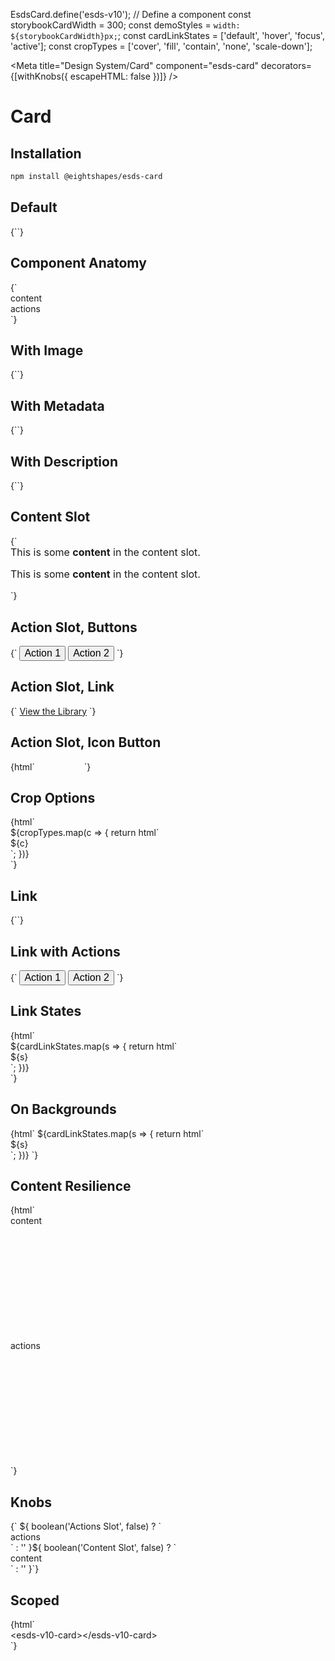 
EsdsCard.define('esds-v10'); // Define a <esds-v10-card> component
const storybookCardWidth = 300;
const demoStyles = `width: ${storybookCardWidth}px;`;
const cardLinkStates = ['default', 'hover', 'focus', 'active'];
const cropTypes = ['cover', 'fill', 'contain', 'none', 'scale-down'];

<Meta
  title="Design System/Card"
  component="esds-card"
  decorators={[withKnobs({ escapeHTML: false })]}
/>

# Card

## Installation

```bash
npm install @eightshapes/esds-card
```

<Props of="esds-card" />

## Default

<Preview>
  <Story name="Default">{`<esds-card style="${demoStyles}" title="Card Title"></esds-card>`}</Story>
</Preview>

## Component Anatomy

<Preview>
  <Story name="Component Anatomy">
    {`<esds-card
        style="${demoStyles}"
        img-src="./images/card/color.png"
        title="Card Title"
        metadata="Metadata"
        description="This is a long description that will wrap to multiple lines."
      >
        <div slot="content" class="storybook-slotholder">
          <span>content</span>
        </div>
        <div slot="actions" class="storybook-slotholder">
          <span>actions</span>
        </div>
      </esds-card>`}
  </Story>
</Preview>

## With Image

<Preview>
  <Story name="With Image">
    {`<esds-card style="${demoStyles}" img-src="./images/card/color.png" title="Card Title"></esds-card>`}
  </Story>
</Preview>

## With Metadata

<Preview>
  <Story name="With Metadata">
    {`<esds-card
        style="${demoStyles}"
        img-src="./images/card/morningstar.png"
        title="Morningstar"
        metadata="Design System"
      ></esds-card>`}
  </Story>
</Preview>

## With Description

<Preview>
  <Story name="With Description">
    {`<esds-card
        style="${demoStyles}"
        img-src="./images/card/rei.png"
        title="Cedar"
        metadata="Design System"
        description="A web-based system for rei.com apps and properties."
      ></esds-card>`}
  </Story>
</Preview>

## Content Slot

<Preview>
  <Story name="Content Slot">
    {`<esds-card
        style="${demoStyles}"
        img-src="./images/card/usac.png"
        title="USAC"
        metadata="2017"
        description="A system for the Universal Service Administrative Co."
      >
        <p slot="content" style="line-height: 1.2; text-align: left; text-indent: 0; font-size: 16px; margin: 0 0 16px 0; text-shadow: none; text-transform: none; font-style: normal; letter-spacing: 0; font-weight: normal;">This is some <strong>content</strong> in the content slot.</p>
        <p slot="content" style="line-height: 1.2; text-align: left; text-indent: 0; font-size: 16px; margin: 0 0 16px 0; text-shadow: none; text-transform: none; font-style: normal; letter-spacing: 0; font-weight: normal;">This is some <strong>content</strong> in the content slot.</p>
      </esds-card>`}
  </Story>
</Preview>

## Action Slot, Buttons

<Preview>
  <Story name="Action Slot, Buttons">
    {`<esds-card
        style="${demoStyles}"
        img-src="./images/card/usac.png"
        title="USAC"
        metadata="2017"
        description="A system for the Universal Service Administrative Co."
      >
        <button slot="actions" style="margin: 0; font-size: 16px; text-indent: 0; text-shadow: none;">Action 1</button>
        <button slot="actions" style="margin: 0; font-size: 16px; text-indent: 0; text-shadow: none;">Action 2</button>
      </esds-card>`}
  </Story>
</Preview>

## Action Slot, Link

<Preview>
  <Story name="Action Slot, Link">
    {`<esds-card
        style="${demoStyles}"
        img-src="./images/card/morningstar.png"
        title="Morningstar"
        metadata="Design System"
        description="Style, UI components and charts for digital products."
      >
        <a slot="actions" href="#">View the Library</a>
      </esds-card>`}
  </Story>
</Preview>

## Action Slot, Icon Button

<Preview>
  <Story name="Action Slot, Icon Button">
    {html`
      <esds-card
        style="${demoStyles}"
        img-src="./images/card/morningstar.png"
        title="Morningstar"
        metadata="Design System"
        description="Style, UI components and charts for digital products."
      >
        <button
          slot="actions"
          style="padding: 0; margin: 0; background: transparent; line-height: 1; text-indent: 0; font-size: 16px; border: 0; width: 21px;"
        >
          <esds-icon use="${EsdsIconHelp}"></esds-icon>
        </button>
        <button
          slot="actions"
          style="padding: 0; margin: 0; background: transparent; line-height: 1; text-indent: 0; font-size: 16px; border: 0; width: 21px;"
        >
          <esds-icon use="${EsdsIconPencil}"></esds-icon>
        </button>
        <button
          slot="actions"
          style="padding: 0; margin: 0; background: transparent; line-height: 1; text-indent: 0; font-size: 16px; border: 0; width: 21px;"
        >
          <esds-icon use="${EsdsIconStar}"></esds-icon>
        </button>
      </esds-card>
    `}
  </Story>
</Preview>

## Crop Options

<Preview>
  <Story name="Crop Options">
    {html`
      <div class="storybook-grid">
        ${cropTypes.map(c => {
          return html`
            <div>
              <span class="storybook-annotation">${c}</span>
              <esds-card
                style="${demoStyles}"
                img-src="./images/card/dollar-portrait.jpg"
                img-crop-type="${c}"
                title="One Dollar"
                metadata="Washington"
              ></esds-card>
            </div>
          `;
        })}
      </div>
    `}
  </Story>
</Preview>

## Link

<Preview>
  <Story name="Link">
    {`<esds-card
        style="${demoStyles}"
        title="Design System Intermediaries"
        metadata="February 2018"
        description="Relating to the distributors, translators, and themers in between"
        img-src="./images/card/medium.png"
        href="#"></esds-card>`}
  </Story>
</Preview>

## Link with Actions

<Preview>
  <Story name="Link with Actions">
    {`<esds-card
        style="${demoStyles}"
        title="Design System Intermediaries"
        metadata="February 2018"
        description="Relating to the distributors, translators, and themers in between"
        img-src="./images/card/medium.png"
        href="#">
        <button slot="actions" style="margin: 0; font-size: 16px; text-indent: 0; text-shadow: none;">Action 1</button>
        <button slot="actions" style="margin: 0; font-size: 16px; text-indent: 0; text-shadow: none;">Action 2</button>
      </esds-card>`}
  </Story>
</Preview>

## Link States

<Preview>
  <Story name="Link States">
    {html`
      <div class="storybook-grid">
        ${cardLinkStates.map(s => {
          return html`
            <div>
              <span class="storybook-annotation">${s}</span>
              <esds-card
                style="${demoStyles}"
                class="storybook-esds-card-state storybook-esds-card-state--${s}"
                title="Design System Intermediaries"
                metadata="February 2018"
                description="Relating to the distributors, translators, and themers in between"
                img-src="./images/card/medium.png"
                href="http://eightshapes.com"
              ></esds-card>
            </div>
          `;
        })}
      </div>
    `}
  </Story>
</Preview>

## On Backgrounds

<Preview>
  <Story name="On Backgrounds">
    {html`
      <esds-background-demo>
        ${cardLinkStates.map(s => {
          return html`
            <div>
              <span class="storybook-annotation">${s}</span>
              <esds-card
                style="${demoStyles}"
                class="storybook-esds-card-state storybook-esds-card-state--${s}"
                title="Design System Intermediaries"
                metadata="February 2018"
                description="Relating to the distributors, translators, and themers in between"
                img-src="./images/card/medium.png"
                href="http://eightshapes.com"
              ></esds-card>
            </div>
          `;
        })}
      </esds-background-demo>
    `}
  </Story>
</Preview>

## Content Resilience

<Preview>
  <Story name="Content Resilience">
    {html`
      <esds-card
        style="${demoStyles}"
        title="Lorem ipsum dolor sit amet, consectetur adipisicing elit. Omnis id rerum, necessitatibus! Earum voluptatum quas animi voluptas quos, voluptates possimus?"
        metadata="Lorem ipsum dolor sit amet, consectetur adipisicing elit. Nulla, eum."
        description="Lorem ipsum dolor sit amet, consectetur adipisicing elit. Fugiat ipsa numquam nihil laudantium asperiores quo molestiae non deleniti harum aperiam voluptas veniam vel eaque inventore aspernatur dolor veritatis similique distinctio accusantium, cupiditate. Voluptatum impedit, molestias iusto laboriosam dignissimos. Quisquam aliquid, est culpa odit nesciunt amet voluptatem voluptates quos iusto accusamus!"
        img-src="./images/card/medium.png"
        href="http://eightshapes.com"
      >
        <div slot="content" class="storybook-slotholder" style="height: 200px;">
          <span>content</span>
        </div>
        <div slot="actions" class="storybook-slotholder" style="height: 200px;">
          <span>actions</span>
        </div>
      </esds-card>
    `}
  </Story>
</Preview>

## Knobs

<Preview>
  <Story name="Knobs">
    {`
    <esds-card
        style="${demoStyles}"
        description="${text('Description', 'Lorem ipsum dolor sit amet.')}"
        img-src="${select(
          'Image',
          {
            Dollar: './images/card/dollar-portrait.jpg',
            Medium: './images/card/medium.png',
            Morningstar: './images/card/morningstar.png',
            'No Image': '',
            REI: './images/card/rei.png',
            USAC: './images/card/usac.png',
          },
          './images/card/dollar-portrait.jpg',
        )}"
        img-crop-type="${select(
          'Image Crop',
          {
            Contain: 'contain',
            Cover: 'cover',
            Fill: 'fill',
            None: 'none',
            'Scale Down': 'scale-down',
          },
          'cover',
        )}"
        metadata="${text('Metadata', '')}"
        title="${text('Title', 'Card Title')}"
    >${
      boolean('Actions Slot', false)
        ? `<div slot="actions" class="storybook-slotholder">
          <span>actions</span>
        </div>`
        : ''
    }${
      boolean('Content Slot', false)
        ? `<div slot="content" class="storybook-slotholder">
          <span>content</span>
        </div>`
        : ''
    }</esds-card>`}
  </Story>
</Preview>

## Scoped

<Preview>
  <Story name="Scoped">
    {html`
      <div class="storybook-grid">
        <div>
          <span class="storybook-annotation">&lt;esds-v10-card>&lt;/esds-v10-card></span>
          <esds-v10-card title="Card Title"></esds-v10-card>
        </div>
      </div>
    `}
  </Story>
</Preview>
